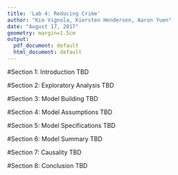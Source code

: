 ```yaml
---
title: 'Lab 4: Reducing Crime'
author: "Kim Vignola, Kiersten Hendersen, Aaron Yuen"
date: "August 17, 2017"
geometry: margin=1.5cm
output:
  pdf_document: default
  html_document: default
---
```


#Section 1: Introduction
TBD


#Section 2: Exploratory Analysis
TBD


#Section 3: Model Building
TBD


#Section 4: Model Assumptions
TBD


#Section 5: Model Specifications
TBD


#Section 6: Model Summary
TBD


#Section 7: Causality
TBD


#Section 8: Conclusion
TBD

